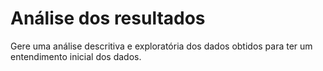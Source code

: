 # Análise dos resultados

Gere uma análise descritiva e exploratória dos dados obtidos para ter um entendimento inicial dos dados.